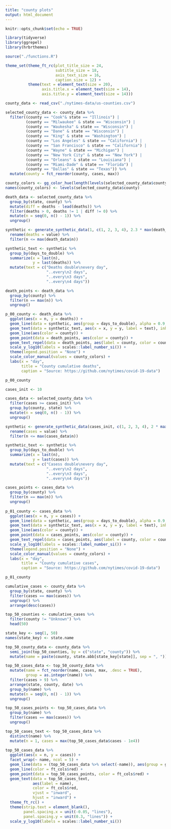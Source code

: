```yaml
---
title: "county plots"
output: html_document
---
```


```r
knitr::opts_chunk$set(echo = TRUE)
```

```r
library(tidyverse)
library(ggrepel)
library(hrbrthemes)
```

```r
source("./functions.R")
```


```r
theme_set(theme_ft_rc(plot_title_size = 24,
                      subtitle_size = 18,
                      axis_text_size = 16,
                      caption_size = 12) +
          theme(text = element_text(size = 20),
                axis.title.x = element_text(size = 14),
                axis.title.y = element_text(size = 14)))
```


```r
county_data <- read_csv("./nytimes-data/us-counties.csv")

selected_county_data <- county_data %>%
  filter((county == "Cook"& state == "Illinois") |
         (county == "Milwaukee" & state == "Wisconsin") |
         (county == "Waukesha" & state == "Wisconsin") |
         (county == "Dane" & state == "Wisconsin") |
         (county == "King" & state == "Washington") |
         (county == "Los Angeles" & state == "California") |
         (county == "San Francisco" & state == "California") |
         (county == "Wayne" & state == "Michigan") |
         (county == "New York City" & state == "New York") |
         (county == "Orleans" & state == "Louisiana") |
         (county == "Miami-Dade" & state == "Florida") |
         (county == "Dallas" & state == "Texas")) %>%
  mutate(county = fct_reorder(county, cases, max))
```

```r
county_colors <- gg_color_hue(length(levels(selected_county_data$county)))
names(county_colors) <- levels(selected_county_data$county)
```


```r
death_data <- selected_county_data %>%
  group_by(state, county) %>%
  mutate(diff = deaths - lead(deaths)) %>%
  filter(deaths > 0, deaths != 1 | diff != 0) %>%
  mutate(n = seq(0, n() - 1)) %>%
  ungroup()

synthetic <- generate_synthetic_data(1, c(1, 2, 3, 4), 2.3 * max(death_data$deaths)) %>%
  rename(deaths = value) %>%
  filter(n <= max(death_data$n))

synthetic_text <- synthetic %>%
  group_by(days_to_double) %>%
  summarize(x = last(n),
            y = last(deaths)) %>%
  mutate(text = c("Deaths double\nevery day",
                  "..every\n2 days",
                  "..every\n3 days",
                  "..every\n4 days"))

death_points <- death_data %>%
  group_by(county) %>%
  filter(n == max(n)) %>%
  ungroup()

p_00_county <- death_data %>%
  ggplot(aes(x = n, y = deaths)) +
  geom_line(data = synthetic, aes(group = days_to_double), alpha = 0.9, linetype = "dashed") + # synthetic
  geom_text(data = synthetic_text, aes(x = x, y = y, label = text), inherit.aes = FALSE, nudge_x = -0.5, size = 5) +
  geom_line(aes(color = county)) +
  geom_point(data = death_points, aes(color = county)) +
  geom_text_repel(data = death_points, aes(label = county, color = county), size = 7, hjust = 1, vjust = 1) +
  scale_y_log10(labels = scales::label_number_si()) +
  theme(legend.position = "None") +
  scale_color_manual(values = county_colors) +
  labs(x = "day",
       title = "County cumulative deaths",
       caption = "Source: https://github.com/nytimes/covid-19-data")
```

```r
p_00_county
```


```r
cases_init <- 10

cases_data <- selected_county_data %>%
  filter(cases >= cases_init) %>%
  group_by(county, state) %>%
  mutate(n = seq(0, n() - 1)) %>%
  ungroup()

synthetic <- generate_synthetic_data(cases_init, c(1, 2, 3, 4), 2 * max(cases_data$cases)) %>%
  rename(cases = value) %>%
  filter(n <= max(cases_data$n))

synthetic_text <- synthetic %>%
  group_by(days_to_double) %>%
  summarize(x = last(n),
            y = last(cases)) %>%
  mutate(text = c("Casess double\nevery day",
                  "..every\n2 days",
                  "..every\n3 days",
                  "..every\n4 days"))

cases_points <- cases_data %>%
  group_by(county) %>%
  filter(n == max(n)) %>%
  ungroup()  
    
p_01_county <- cases_data %>%
  ggplot(aes(x = n, y = cases)) +
  geom_line(data = synthetic, aes(group = days_to_double), alpha = 0.9, linetype = "dashed") + # synthetic
  geom_text(data = synthetic_text, aes(x = x, y = y, label = text), inherit.aes = FALSE, nudge_x = -0.5, size = 5) +
  geom_line(aes(color = county)) +
  geom_point(data = cases_points, aes(color = county)) +
  geom_text_repel(data = cases_points, aes(label = county, color = county), size = 7, hjust = 1, vjust = 1) +
  scale_y_log10(labels = scales::label_number_si()) +
  theme(legend.position = "None") +
  scale_color_manual(values = county_colors) +
  labs(x = "day",
       title = "County cumulative cases",
       caption = "Source: https://github.com/nytimes/covid-19-data")
```

```r
p_01_county
```


```r
cumulative_cases <- county_data %>%
  group_by(state, county) %>%
  filter(cases == max(cases)) %>%
  ungroup() %>%
  arrange(desc(cases))

top_50_counties <- cumulative_cases %>%
  filter(county != "Unknown") %>%
  head(50)

state_key <- seq(1, 50)
names(state_key) <- state.name

top_50_county_data <- county_data %>%
  semi_join(top_50_counties, by = c("state", "county")) %>%
  mutate(name = paste(county, state.abb[state_key[state]], sep = ", "))

top_50_cases_data <- top_50_county_data %>%
  mutate(name = fct_reorder(name, cases, max, .desc = TRUE),
         group = as.integer(name)) %>%
  filter(cases > 9) %>%
  arrange(state, county, date) %>%
  group_by(name) %>%
  mutate(n = seq(0, n() - 1)) %>%
  ungroup()

top_50_cases_points <- top_50_cases_data %>%
  group_by(name) %>%
  filter(cases == max(cases)) %>%
  ungroup()

top_50_cases_text <- top_50_cases_data %>%
  distinct(name) %>%
  mutate(n = 1, cases = max(top_50_cases_data$cases - 1e4))
  
top_50_cases_data %>%
  ggplot(aes(x = n, y = cases)) +
  facet_wrap(~ name, ncol = 5) + 
  geom_line(data = (top_50_cases_data %>% select(-name)), aes(group = group), alpha = 0.6) +
  geom_line(color = ft_cols$red) + 
  geom_point(data = top_50_cases_points, color = ft_cols$red) +
  geom_text(data = top_50_cases_text, 
            aes(label = name), 
            color = ft_cols$red,
            vjust = "inward",
            hjust = "inward") +
  theme_ft_rc() +
  theme(strip.text = element_blank(),
        panel.spacing.x = unit(-0.05, "lines"),
        panel.spacing.y = unit(0.3, "lines")) + 
  scale_y_log10(labels = scales::label_number_si())
```

